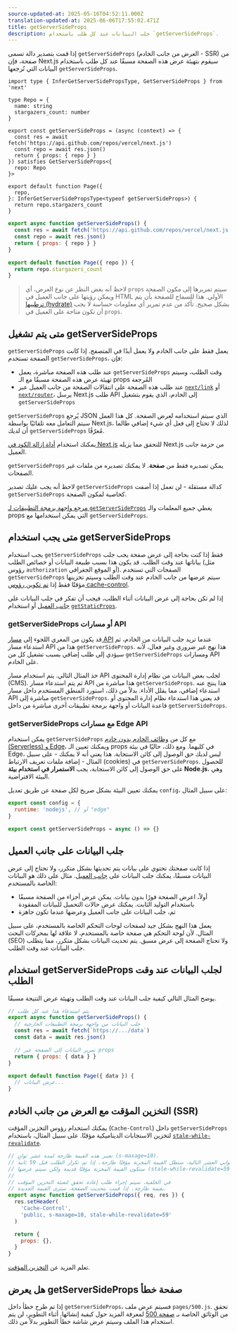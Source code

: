 ```yaml
---
source-updated-at: 2025-05-16T04:52:11.000Z
translation-updated-at: 2025-06-06T17:55:02.471Z
title: getServerSideProps
description: جلب البيانات عند كل طلب باستخدام `getServerSideProps`.
---
```


إذا قمت بتصدير دالة تسمى `getServerSideProps` (العرض من جانب الخادم - SSR) من صفحة، فإن Next.js سيقوم بتهيئة عرض هذه الصفحة مسبقًا عند كل طلب باستخدام البيانات التي تُرجعها `getServerSideProps`.

```tsx filename="pages/index.tsx" switcher
import type { InferGetServerSidePropsType, GetServerSideProps } from 'next'

type Repo = {
  name: string
  stargazers_count: number
}

export const getServerSideProps = (async (context) => {
  const res = await fetch('https://api.github.com/repos/vercel/next.js')
  const repo = await res.json()
  return { props: { repo } }
}) satisfies GetServerSideProps<{
  repo: Repo
}>

export default function Page({
  repo,
}: InferGetServerSidePropsType<typeof getServerSideProps>) {
  return repo.stargazers_count
}
```

```jsx filename="pages/index.js" switcher
export async function getServerSideProps() {
  const res = await fetch('https://api.github.com/repos/vercel/next.js')
  const repo = await res.json()
  return { props: { repo } }
}

export default function Page({ repo }) {
  return repo.stargazers_count
}
```

> لاحظ أنه بغض النظر عن نوع العرض، أي `props` سيتم تمريرها إلى مكون الصفحة ويمكن رؤيتها على جانب العميل في HTML الأولي. هذا للسماح للصفحة بأن يتم [ترطيبها (hydrate)](https://react.dev/reference/react-dom/hydrate) بشكل صحيح. تأكد من عدم تمرير أي معلومات حساسة لا يجب أن تكون متاحة على العميل في `props`.

## متى يتم تشغيل getServerSideProps

`getServerSideProps` يعمل فقط على جانب الخادم ولا يعمل أبدًا في المتصفح. إذا كانت الصفحة تستخدم `getServerSideProps`، فإن:

- عند طلب هذه الصفحة مباشرة، يعمل `getServerSideProps` وقت الطلب، وسيتم تهيئة عرض هذه الصفحة مسبقًا مع الـ props المُرجعة
- عند طلب هذه الصفحة على انتقالات الصفحة من جانب العميل عبر [`next/link`](/docs/pages/api-reference/components/link) أو [`next/router`](/docs/pages/api-reference/functions/use-router)، يرسل Next.js طلب API إلى الخادم، الذي يقوم بتشغيل `getServerSideProps`

`getServerSideProps` يُرجع JSON الذي سيتم استخدامه لعرض الصفحة. كل هذا العمل سيتم التعامل معه تلقائيًا بواسطة Next.js، لذلك لا تحتاج إلى فعل أي شيء إضافي طالما أن لديك `getServerSideProps` مُعرّفًا.

يمكنك استخدام [أداة إزالة الكود في Next.js](https://next-code-elimination.vercel.app/) للتحقق مما يزيله Next.js من حزمة جانب العميل.

`getServerSideProps` يمكن تصديره فقط من **صفحة**. لا يمكنك تصديره من ملفات غير الصفحات.

لاحظ أنه يجب عليك تصدير `getServerSideProps` كدالة مستقلة - لن تعمل إذا أضفت `getServerSideProps` كخاصية لمكون الصفحة.

[مرجع واجهة برمجة التطبيقات لـ `getServerSideProps`](/docs/pages/api-reference/functions/get-server-side-props) يغطي جميع المعلمات والـ props التي يمكن استخدامها مع `getServerSideProps`.

## متى يجب استخدام getServerSideProps

يجب استخدام `getServerSideProps` فقط إذا كنت بحاجة إلى عرض صفحة يجب جلب بياناتها عند وقت الطلب. قد يكون هذا بسبب طبيعة البيانات أو خصائص الطلب (مثل رؤوس `authorization` أو الموقع الجغرافي). الصفحات التي تستخدم `getServerSideProps` سيتم عرضها من جانب الخادم عند وقت الطلب وسيتم تخزينها مؤقتًا فقط إذا [تم تكوين رؤوس cache-control](/docs/pages/building-your-application/deploying/production-checklist#caching).

إذا لم تكن بحاجة إلى عرض البيانات أثناء الطلب، فيجب أن تفكر في جلب البيانات على [جانب العميل](#fetching-data-on-the-client-side) أو استخدام [`getStaticProps`](/docs/pages/building-your-application/data-fetching/get-static-props).

### getServerSideProps أو مسارات API

قد يكون من المغري اللجوء إلى [مسار API](/docs/pages/building-your-application/routing/api-routes) عندما تريد جلب البيانات من الخادم، ثم استدعاء مسار API هذا من `getServerSideProps`. هذا نهج غير ضروري وغير فعال، لأنه سيؤدي إلى طلب إضافي بسبب تشغيل كل من `getServerSideProps` ومسارات API على الخادم.

خذ المثال التالي. يتم استخدام مسار API لجلب بعض البيانات من نظام إدارة المحتوى (CMS). ثم يتم استدعاء مسار API هذا مباشرة من `getServerSideProps`. هذا ينتج عنه استدعاء إضافي، مما يقلل الأداء. بدلاً من ذلك، استورد المنطق المستخدم داخل مسار API مباشرة إلى `getServerSideProps`. قد يعني هذا استدعاء نظام إدارة المحتوى أو قاعدة البيانات أو واجهة برمجة تطبيقات أخرى مباشرة من داخل `getServerSideProps`.

### getServerSideProps مع مسارات Edge API

يمكن استخدام `getServerSideProps` مع كل من [وظائف الخادم بدون خادم (Serverless) و Edge](/docs/pages/building-your-application/rendering/edge-and-nodejs-runtimes)، ويمكنك تعيين الـ props في كليهما. ومع ذلك، حاليًا في بيئة Edge، ليس لديك حق الوصول إلى كائن الاستجابة. هذا يعني أنه لا يمكنك - على سبيل المثال - إضافة ملفات تعريف الارتباط (cookies) في `getServerSideProps`. للحصول على حق الوصول إلى كائن الاستجابة، يجب **الاستمرار في استخدام بيئة Node.js**، وهي البيئة الافتراضية.

يمكنك تعيين البيئة بشكل صريح لكل صفحة عن طريق تعديل `config`، على سبيل المثال:

```jsx filename="pages/index.js"
export const config = {
  runtime: 'nodejs', // أو "edge"
}

export const getServerSideProps = async () => {}
```

## جلب البيانات على جانب العميل

إذا كانت صفحتك تحتوي على بيانات يتم تحديثها بشكل متكرر، ولا تحتاج إلى عرض البيانات مسبقًا، يمكنك جلب البيانات على [جانب العميل](/docs/pages/building-your-application/data-fetching/client-side). مثال على ذلك هو البيانات الخاصة بالمستخدم:

- أولاً، اعرض الصفحة فورًا بدون بيانات. يمكن عرض أجزاء من الصفحة مسبقًا باستخدام التوليد الثابت. يمكنك عرض حالات التحميل للبيانات المفقودة
- ثم، جلب البيانات على جانب العميل وعرضها عندما تكون جاهزة

يعمل هذا النهج بشكل جيد لصفحات لوحات التحكم الخاصة بالمستخدم، على سبيل المثال. لأن لوحة التحكم هي صفحة خاصة بالمستخدم، لا علاقة لها بمحركات البحث (SEO) ولا تحتاج الصفحة إلى عرض مسبق. يتم تحديث البيانات بشكل متكرر، مما يتطلب جلب البيانات عند وقت الطلب.

## استخدام getServerSideProps لجلب البيانات عند وقت الطلب

يوضح المثال التالي كيفية جلب البيانات عند وقت الطلب وتهيئة عرض النتيجة مسبقًا.

```jsx
// يتم استدعاء هذا عند كل طلب
export async function getServerSideProps() {
  // جلب البيانات من واجهة برمجة التطبيقات الخارجية
  const res = await fetch(`https://.../data`)
  const data = await res.json()

  // تمرير البيانات إلى الصفحة عبر props
  return { props: { data } }
}

export default function Page({ data }) {
  // عرض البيانات...
}
```

## التخزين المؤقت مع العرض من جانب الخادم (SSR)

يمكنك استخدام رؤوس التخزين المؤقت (`Cache-Control`) داخل `getServerSideProps` لتخزين الاستجابات الديناميكية مؤقتًا. على سبيل المثال، باستخدام [`stale-while-revalidate`](https://web.dev/stale-while-revalidate/).

```jsx
// تعتبر هذه القيمة طازجة لمدة عشر ثوانٍ (s-maxage=10).
// إذا تم تكرار الطلب خلال الثواني العشر التالية، ستظل القيمة المخزنة مؤقتًا طازجة. إذا تم تكرار الطلب قبل 59 ثانية،
// ستكون القيمة المخزنة مؤقتًا قديمة ولكن سيتم عرضها (stale-while-revalidate=59).
//
// في الخلفية، سيتم إجراء طلب إعادة تحقق لتعبئة التخزين المؤقت
// بقيمة طازجة. إذا قمت بتحديث الصفحة، سترى القيمة الجديدة.
export async function getServerSideProps({ req, res }) {
  res.setHeader(
    'Cache-Control',
    'public, s-maxage=10, stale-while-revalidate=59'
  )

  return {
    props: {},
  }
}
```

تعلم المزيد عن [التخزين المؤقت](/docs/pages/building-your-application/deploying/production-checklist#caching).

## هل يعرض getServerSideProps صفحة خطأ

إذا تم طرح خطأ داخل `getServerSideProps`، فسيتم عرض ملف `pages/500.js`. تحقق من الوثائق الخاصة بـ [صفحة 500](/docs/pages/building-your-application/routing/custom-error#500-page) لمعرفة المزيد حول كيفية إنشائها. أثناء التطوير، لن يتم استخدام هذا الملف وسيتم عرض شاشة خطأ التطوير بدلاً من ذلك.